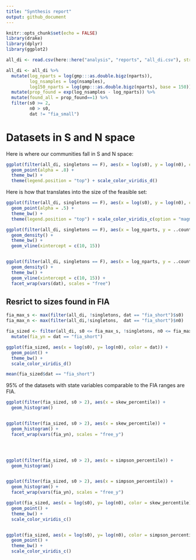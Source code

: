 ```yaml
---
title: "Synthesis report"
output: github_document
---
```


```r
knitr::opts_chunk$set(echo = FALSE)
library(drake)
library(dplyr)
library(ggplot2)

all_di <- read.csv(here::here("analysis", "reports", "all_di.csv"), stringsAsFactors = F)

all_di <- all_di %>%
  mutate(log_nparts = log(gmp:::as.double.bigz(nparts)),
         log_nsamples = log(nsamples),
         log150_nparts = log(gmp:::as.double.bigz(nparts), base = 150)) %>%
  mutate(prop_found = exp(log_nsamples - log_nparts)) %>%
  mutate(found_all = prop_found==1) %>%
  filter(s0 >= 2,
         n0 > s0,
         dat != "fia_small")
```

# Datasets in S and N space

Here is where our communities fall in S and N space:

```r
ggplot(filter(all_di, singletons == F), aes(x = log(s0), y = log(n0), color = dat)) +
  geom_point(alpha = .8) +
  theme_bw() +
  theme(legend.position = "top") + scale_color_viridis_d()

```

Here is how that translates into the size of the feasible set:

```r
ggplot(filter(all_di, singletons == F), aes(x = log(s0), y = log(n0), color = log150_nparts)) +
  geom_point(alpha = .5) +
  theme_bw() +
  theme(legend.position = "top") + scale_color_viridis_c(option = "magma", end = .9, begin = .1)

ggplot(filter(all_di, singletons == F), aes(x = log_nparts, y = ..count..)) +
  geom_density() +
  theme_bw() +
  geom_vline(xintercept = c(10, 15))


ggplot(filter(all_di, singletons == F), aes(x = log_nparts, y = ..count..)) +
  geom_density() +
  theme_bw() +
  geom_vline(xintercept = c(10, 15)) +
  facet_wrap(vars(dat), scales = "free")


```

## Resrict to sizes found in FIA

```r


fia_max_s <- max(filter(all_di, !singletons, dat == "fia_short")$s0)
fia_max_n <- max(filter(all_di,!singletons,  dat == "fia_short")$n0)

fia_sized <- filter(all_di, s0 <= fia_max_s, !singletons, n0 <= fia_max_n) %>%
  mutate(fia_yn = dat == "fia_short")

ggplot(fia_sized, aes(x = log(s0), y= log(n0), color = dat)) +
  geom_point() +
  theme_bw() +
  scale_color_viridis_d()

mean(fia_sized$dat == "fia_short")

```

95% of the datasets with state variables comparable to the FIA ranges are FIA. 

```r

ggplot(filter(fia_sized, s0 > 2), aes(x = skew_percentile)) +
  geom_histogram()


ggplot(filter(fia_sized, s0 > 2), aes(x = skew_percentile)) +
  geom_histogram() +
  facet_wrap(vars(fia_yn), scales = "free_y")




ggplot(filter(fia_sized, s0 > 2), aes(x = simpson_percentile)) +
  geom_histogram()


ggplot(filter(fia_sized, s0 > 2), aes(x = simpson_percentile)) +
  geom_histogram() +
  facet_wrap(vars(fia_yn), scales = "free_y")

```


```r


ggplot(fia_sized, aes(x = log(s0), y= log(n0), color = skew_percentile)) +
  geom_point() +
  theme_bw() +
  scale_color_viridis_c()


ggplot(fia_sized, aes(x = log(s0), y= log(n0), color = simpson_percentile)) +
  geom_point() +
  theme_bw() +
  scale_color_viridis_c()
```

